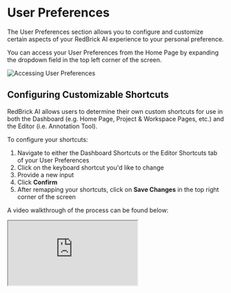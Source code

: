 # User Preferences

The User Preferences section allows you to configure and customize certain aspects of your RedBrick AI experience to your personal preference.

You can access your User Preferences from the Home Page by expanding the dropdown field in the top left corner of the screen.

<Frame>
  <img src="/assets/images/dashboard/user-preferences.png" alt="Accessing User Preferences" />
</Frame>

## Configuring Customizable Shortcuts

RedBrick AI allows users to determine their own custom shortcuts for use in both the Dashboard (e.g. Home Page, Project & Workspace Pages, etc.) and the Editor (i.e. Annotation Tool).

To configure your shortcuts:

1. Navigate to either the Dashboard Shortcuts or the Editor Shortcuts tab of your User Preferences
2. Click on the keyboard shortcut you'd like to change
3. Provide a new input
4. Click **Confirm**
5. After remapping your shortcuts, click on **Save Changes** in the top right corner of the screen

A video walkthrough of the process can be found below:

<Frame caption="Updating a shortcut on RedBrick AI">
  <iframe playsInline autoPlay loop muted controls className="w-full aspect-video" src="https://media.cleanshot.cloud/media/78863/nZFFlwq7PAt1yHjiqA4plveVOtSGircXweHClgOd.gif?Expires=1738154403&Signature=JOSA2wd3sHbQidvyg7Ybb9hZ6KjURRF859-E7s96jL0iRn50cjW9tEf8aP5LvXnSDo8Rb6KUbQI1qohm9oW67JTbrbczpUgrswikIL0K7j9vh-RZYml6MTKE06m0lYffYbX7tnnEgPUeQLg1wJyzl8jspnjOoe-NtMC4nWQHQGAyK7tQUnCn~~b7m8gu-i3KIfL0DekmxoXS3~4hhHzG0iXJCnadxNlIbN7vj2bEwbhCbqY1ZONqklDTaqzBEpdfLTfiIgvm6xlaJMR-Mss-NLqaZy0RDRRr-i0mnmtE9V4kx~R8LkcYgiVkLt9NSDONkUpXVtvGiSePP8PGhkLvTA__&Key-Pair-Id=K269JMAT9ZF4GZ"></iframe>
</Frame>


